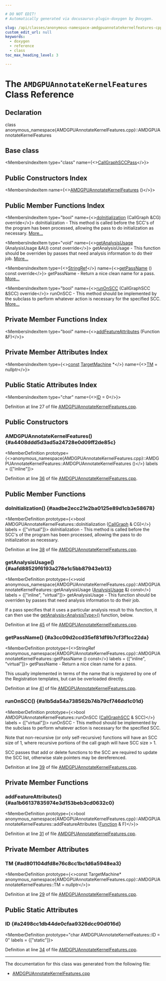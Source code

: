 ```yaml
---

# DO NOT EDIT!
# Automatically generated via docusaurus-plugin-doxygen by Doxygen.

slug: /api/classes/anonymous-namespace-amdgpuannotatekernelfeatures-cpp-/amdgpuannotatekernelfeatures
custom_edit_url: null
keywords:
  - doxygen
  - reference
  - class
toc_max_heading_level: 3

---
```





# The `AMDGPUAnnotateKernelFeatures` Class Reference

<DoxygenPage pluginConfig={pluginConfig}>



## Declaration

<CodeBlock>class anonymous_namespace{AMDGPUAnnotateKernelFeatures.cpp}::AMDGPUAnnotateKernelFeatures</CodeBlock>

## Base class

<MembersIndex>

<MembersIndexItem
  type="class"
  name={<><a href="/docs/api/classes/llvm/callgraphsccpass">CallGraphSCCPass</a></>}>
</MembersIndexItem>

</MembersIndex>

## Public Constructors Index

<MembersIndex>

<MembersIndexItem
  name={<><a href="#a4408ddd5d3ad5a24728e0d09ff2de85c">AMDGPUAnnotateKernelFeatures</a> ()</>}>
</MembersIndexItem>

</MembersIndex>

## Public Member Functions Index

<MembersIndex>

<MembersIndexItem
  type="bool"
  name={<><a href="#aadbe2ecc21e2ba0125e89d1cb3e58678">doInitialization</a> (CallGraph &amp;CG) override</>}>
doInitialization - This method is called before the SCC&#39;s of the program has been processed, allowing the pass to do initialization as necessary. <a href="#aadbe2ecc21e2ba0125e89d1cb3e58678">More...</a>
</MembersIndexItem>

<MembersIndexItem
  type="void"
  name={<><a href="#aafd88529f6193a278e1c5bb87943eb13">getAnalysisUsage</a> (AnalysisUsage &amp;AU) const override</>}>
getAnalysisUsage - This function should be overriden by passes that need analysis information to do their job. <a href="#aafd88529f6193a278e1c5bb87943eb13">More...</a>
</MembersIndexItem>

<MembersIndexItem
  type={<><a href="/docs/api/classes/llvm/stringref">StringRef</a></>}
  name={<><a href="#a3cc09d2ccd35ef81df9b7cf3f1cc22da">getPassName</a> () const override</>}>
getPassName - Return a nice clean name for a pass. <a href="#a3cc09d2ccd35ef81df9b7cf3f1cc22da">More...</a>
</MembersIndexItem>

<MembersIndexItem
  type="bool"
  name={<><a href="#a1b5da54a738562b74b79cf746dd1c01d">runOnSCC</a> (CallGraphSCC &amp;SCC) override</>}>
runOnSCC - This method should be implemented by the subclass to perform whatever action is necessary for the specified SCC. <a href="#a1b5da54a738562b74b79cf746dd1c01d">More...</a>
</MembersIndexItem>

</MembersIndex>

## Private Member Functions Index

<MembersIndex>

<MembersIndexItem
  type="bool"
  name={<><a href="#aa1b66137835974e3d153beb3cd0632c0">addFeatureAttributes</a> (Function &amp;F)</>}>
</MembersIndexItem>

</MembersIndex>

## Private Member Attributes Index

<MembersIndex>

<MembersIndexItem
  type={<><a href="/docs/api/files/lib/lib/target/lib/target/aarch64/aarch64promoteconstant-cpp/#a90f8350fecae261c25be85d38b451bff">const</a> <a href="/docs/api/classes/llvm/targetmachine">TargetMachine</a> &#42;</>}
  name={<><a href="#ad801104dfd8e76c8cc1bc1d6a5948ea3">TM</a> = nullptr</>}>
</MembersIndexItem>

</MembersIndex>

## Public Static Attributes Index

<MembersIndex>

<MembersIndexItem
  type="char"
  name={<><a href="#a2498cc1db44de0cfaa9326dcc90d016d">ID</a> = 0</>}>
</MembersIndexItem>

</MembersIndex>


Definition at line 27 of file <a href="/docs/api/files/lib/lib/target/lib/target/amdgpu/amdgpuannotatekernelfeatures-cpp">AMDGPUAnnotateKernelFeatures.cpp</a>.

<SectionDefinition>

## Public Constructors

### AMDGPUAnnotateKernelFeatures() {#a4408ddd5d3ad5a24728e0d09ff2de85c}

<MemberDefinition
  prototype={<>anonymous&#95;namespace&#123;AMDGPUAnnotateKernelFeatures.cpp&#125;::AMDGPUAnnotateKernelFeatures::AMDGPUAnnotateKernelFeatures ()</>}
  labels = {["inline"]}>

Definition at line <a href="/docs/api/files/lib/lib/target/lib/target/amdgpu/amdgpuannotatekernelfeatures-cpp/#l00036">36</a> of file <a href="/docs/api/files/lib/lib/target/lib/target/amdgpu/amdgpuannotatekernelfeatures-cpp">AMDGPUAnnotateKernelFeatures.cpp</a>.
</MemberDefinition>

</SectionDefinition>

<SectionDefinition>

## Public Member Functions

### doInitialization() {#aadbe2ecc21e2ba0125e89d1cb3e58678}

<MemberDefinition
  prototype={<>bool AMDGPUAnnotateKernelFeatures::doInitialization (<a href="/docs/api/classes/llvm/callgraph">CallGraph</a> &amp; CG)</>}
  labels = {["virtual"]}>
doInitialization - This method is called before the SCC&#39;s of the program has been processed, allowing the pass to do initialization as necessary.

Definition at line <a href="/docs/api/files/lib/lib/target/lib/target/amdgpu/amdgpuannotatekernelfeatures-cpp/#l00038">38</a> of file <a href="/docs/api/files/lib/lib/target/lib/target/amdgpu/amdgpuannotatekernelfeatures-cpp">AMDGPUAnnotateKernelFeatures.cpp</a>.
</MemberDefinition>

### getAnalysisUsage() {#aafd88529f6193a278e1c5bb87943eb13}

<MemberDefinition
  prototype={<>void anonymous&#95;namespace&#123;AMDGPUAnnotateKernelFeatures.cpp&#125;::AMDGPUAnnotateKernelFeatures::getAnalysisUsage (<a href="/docs/api/classes/llvm/analysisusage">AnalysisUsage</a> &amp;) const</>}
  labels = {["inline", "virtual"]}>
getAnalysisUsage - This function should be overriden by passes that need analysis information to do their job.

If a pass specifies that it uses a particular analysis result to this function, it can then use the <a href="/docs/api/classes/llvm/pass/#a4863e5e463fb79955269fbf7fbf52b80">getAnalysis&lt;AnalysisType&gt;()</a> function, below.

Definition at line <a href="/docs/api/files/lib/lib/target/lib/target/amdgpu/amdgpuannotatekernelfeatures-cpp/#l00045">45</a> of file <a href="/docs/api/files/lib/lib/target/lib/target/amdgpu/amdgpuannotatekernelfeatures-cpp">AMDGPUAnnotateKernelFeatures.cpp</a>.
</MemberDefinition>

### getPassName() {#a3cc09d2ccd35ef81df9b7cf3f1cc22da}

<MemberDefinition
  prototype={<>StringRef anonymous&#95;namespace&#123;AMDGPUAnnotateKernelFeatures.cpp&#125;::AMDGPUAnnotateKernelFeatures::getPassName () const</>}
  labels = {["inline", "virtual"]}>
getPassName - Return a nice clean name for a pass.

This usually implemented in terms of the name that is registered by one of the Registration templates, but can be overloaded directly.

Definition at line <a href="/docs/api/files/lib/lib/target/lib/target/amdgpu/amdgpuannotatekernelfeatures-cpp/#l00041">41</a> of file <a href="/docs/api/files/lib/lib/target/lib/target/amdgpu/amdgpuannotatekernelfeatures-cpp">AMDGPUAnnotateKernelFeatures.cpp</a>.
</MemberDefinition>

### runOnSCC() {#a1b5da54a738562b74b79cf746dd1c01d}

<MemberDefinition
  prototype={<>bool AMDGPUAnnotateKernelFeatures::runOnSCC (<a href="/docs/api/classes/llvm/callgraphscc">CallGraphSCC</a> &amp; SCC)</>}
  labels = {["virtual"]}>
runOnSCC - This method should be implemented by the subclass to perform whatever action is necessary for the specified SCC.

Note that non-recursive (or only self-recursive) functions will have an SCC size of 1, where recursive portions of the call graph will have SCC size &gt; 1.

SCC passes that add or delete functions to the SCC are required to update the SCC list, otherwise stale pointers may be dereferenced.

Definition at line <a href="/docs/api/files/lib/lib/target/lib/target/amdgpu/amdgpuannotatekernelfeatures-cpp/#l00039">39</a> of file <a href="/docs/api/files/lib/lib/target/lib/target/amdgpu/amdgpuannotatekernelfeatures-cpp">AMDGPUAnnotateKernelFeatures.cpp</a>.
</MemberDefinition>

</SectionDefinition>

<SectionDefinition>

## Private Member Functions

### addFeatureAttributes() {#aa1b66137835974e3d153beb3cd0632c0}

<MemberDefinition
  prototype={<>bool anonymous&#95;namespace&#123;AMDGPUAnnotateKernelFeatures.cpp&#125;::AMDGPUAnnotateKernelFeatures::addFeatureAttributes (<a href="/docs/api/classes/llvm/function">Function</a> &amp; F)</>}>

Definition at line <a href="/docs/api/files/lib/lib/target/lib/target/amdgpu/amdgpuannotatekernelfeatures-cpp/#l00031">31</a> of file <a href="/docs/api/files/lib/lib/target/lib/target/amdgpu/amdgpuannotatekernelfeatures-cpp">AMDGPUAnnotateKernelFeatures.cpp</a>.
</MemberDefinition>

</SectionDefinition>

<SectionDefinition>

## Private Member Attributes

### TM {#ad801104dfd8e76c8cc1bc1d6a5948ea3}

<MemberDefinition
  prototype={<>const TargetMachine&#42; anonymous&#95;namespace&#123;AMDGPUAnnotateKernelFeatures.cpp&#125;::AMDGPUAnnotateKernelFeatures::TM = nullptr</>}>

Definition at line <a href="/docs/api/files/lib/lib/target/lib/target/amdgpu/amdgpuannotatekernelfeatures-cpp/#l00029">29</a> of file <a href="/docs/api/files/lib/lib/target/lib/target/amdgpu/amdgpuannotatekernelfeatures-cpp">AMDGPUAnnotateKernelFeatures.cpp</a>.
</MemberDefinition>

</SectionDefinition>

<SectionDefinition>

## Public Static Attributes

### ID {#a2498cc1db44de0cfaa9326dcc90d016d}

<MemberDefinition
  prototype="char AMDGPUAnnotateKernelFeatures::ID = 0"
  labels = {["static"]}>

Definition at line <a href="/docs/api/files/lib/lib/target/lib/target/amdgpu/amdgpuannotatekernelfeatures-cpp/#l00034">34</a> of file <a href="/docs/api/files/lib/lib/target/lib/target/amdgpu/amdgpuannotatekernelfeatures-cpp">AMDGPUAnnotateKernelFeatures.cpp</a>.
</MemberDefinition>

</SectionDefinition>

<hr/>

The documentation for this class was generated from the following file:

<ul>
<li><a href="/docs/api/files/lib/lib/target/lib/target/amdgpu/amdgpuannotatekernelfeatures-cpp">AMDGPUAnnotateKernelFeatures.cpp</a></li>
</ul>

</DoxygenPage>
